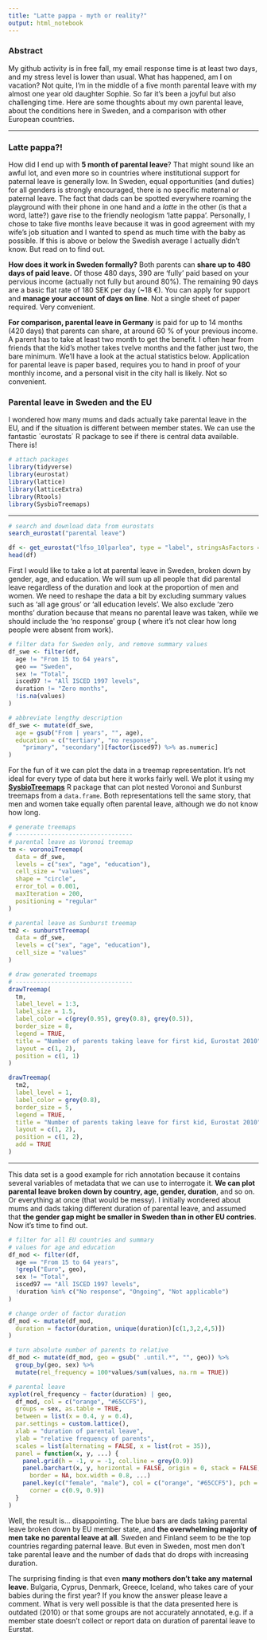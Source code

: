 ```yaml
---
title: "Latte pappa - myth or reality?"
output: html_notebook
---
```


### Abstract

My github activity is in free fall, my email response time
is at least two days, and my stress level is lower than usual. 
What has happened, am I on vacation? Not quite, I'm in the
middle of a five month parental leave with my almost one year old daughter
Sophie. So far it's been a joyful but also challenging time. Here are some thoughts
about my own parental leave, about the conditions here in Sweden, and a 
comparison with other European countries.

----------

### Latte pappa?!

How did I end up with **5 month of parental leave**? That might sound like an awful
lot, and even more so in countries where institutional support for paternal leave is generally low. In Sweden, equal opportunities (and duties)
for all genders is strongly encouraged, there is no specific maternal or paternal
leave. The fact that dads can be spotted everywhere roaming the playground with 
their phone in one hand and a *latte* in the other (is that
a word, latte?) gave rise to the friendly neologism 'latte pappa'. 
Personally, I chose to take five months leave because it was in good agreement with my wife's job situation and I wanted to spend as much time with the baby as possible. 
If this is above or below the Swedish average I actually didn't know. But read on to find out.

**How does it work in Sweden formally?** Both parents can **share up to 480 days of paid leave.** 
Of those 480 days, 390 are 'fully' paid based on your pervious income 
(actually not fully but around 80%). The remaining 90 days are a basic flat rate 
of 180 SEK per day (~18 €). You can apply for support and **manage your account 
of days on line**. Not a single sheet of paper required. Very convenient.

**For comparison, parental leave in Germany** is paid for up to 14 months (420 days) 
that parents can share, at around 60 % of your previous income. A parent has to take
at least two month to get the benefit. I often hear from friends that the kid's mother takes
tvelve months and the father just two, the bare minimum. We'll have a look at the 
actual statistics below.
Application for parental leave is paper based, requires you to hand in proof of your 
monthly income, and a personal visit in the city hall is likely. Not so convenient.

### Parental leave in Sweden and the EU

I wondered how many mums and dads actually take parental leave in the EU, and
if the situation is different between member states. We can use the fantastic
´eurostats´ R package to see if there is central data available. There is!


```r
# attach packages
library(tidyverse)
library(eurostat)
library(lattice)
library(latticeExtra)
library(Rtools)
library(SysbioTreemaps)
```

----------


```r
# search and download data from eurostats
search_eurostat("parental leave")

df <- get_eurostat("lfso_10lparlea", type = "label", stringsAsFactors = FALSE)
head(df)
```

First I would like to take a lot at parental leave in Sweden, broken down by
gender, age, and education. We will sum up all people that did parental leave
regardless of the duration and look at the proportion of men and women.
We need to reshape the data a bit by excluding summary values such as 'all age grous'
or 'all education levels'. We also exclude 'zero months' duration because that means
no parental leave was taken, while we should include the 'no response' group (
where it's not clear how long people were absent from work).


```r
# filter data for Sweden only, and remove summary values
df_swe <- filter(df,
  age != "From 15 to 64 years",
  geo == "Sweden",
  sex != "Total",
  isced97 != "All ISCED 1997 levels",
  duration != "Zero months",
  !is.na(values)
)

# abbreviate lengthy description
df_swe <- mutate(df_swe,
  age = gsub("From | years", "", age),
  education = c("tertiary", "no response", 
    "primary", "secondary")[factor(isced97) %>% as.numeric]
)
```

For the fun of it we can plot the data in a treemap representation. It's not 
ideal for every type of data but here it works fairly well. We plot it using
my [**SysbioTreemaps**](https://github.com/m-jahn/SysbioTreemaps) R package
that can plot nested Voronoi and Sunburst treemaps from a `data.frame`.
Both representations tell the same story, that men and women take equally often
parental leave, although we do not know how long.

```r
# generate treemaps
# ---------------------------------
# parental leave as Voronoi treemap
tm <- voronoiTreemap(
  data = df_swe,
  levels = c("sex", "age", "education"),
  cell_size = "values",
  shape = "circle",
  error_tol = 0.001,
  maxIteration = 200,
  positioning = "regular"
)

# parental leave as Sunburst treemap
tm2 <- sunburstTreemap(
  data = df_swe,
  levels = c("sex", "age", "education"),
  cell_size = "values"
)

# draw generated treemaps
# ---------------------------------
drawTreemap(
  tm,
  label_level = 1:3, 
  label_size = 1.5,
  label_color = c(grey(0.95), grey(0.8), grey(0.5)),
  border_size = 8,
  legend = TRUE,
  title = "Number of parents taking leave for first kid, Eurostat 2010",
  layout = c(1, 2),
  position = c(1, 1)
)

drawTreemap(
  tm2,
  label_level = 1, 
  label_color = grey(0.8),
  border_size = 5,
  legend = TRUE,
  title = "Number of parents taking leave for first kid, Eurostat 2010",
  layout = c(1, 2),
  position = c(1, 2), 
  add = TRUE
)
```

----------

This data set is a good example for rich annotation because it contains several variables of metadata that we can use to interrogate it. **We can plot parental leave broken 
down by country, age, gender, duration**, and so on. Or everything at once (that would be messy).
I initially wondered about mums and dads taking different duration of parental leave, 
and assumed that **the gender gap might be smaller in Sweden than in other EU contries**.
Now it's time to find out.

```r
# filter for all EU countries and summary 
# values for age and education
df_mod <- filter(df,
  age == "From 15 to 64 years",
  !grepl("Euro", geo),
  sex != "Total",
  isced97 == "All ISCED 1997 levels",
  !duration %in% c("No response", "Ongoing", "Not applicable")
)

# change order of factor duration
df_mod <- mutate(df_mod,
  duration = factor(duration, unique(duration)[c(1,3,2,4,5)])
)

# turn absolute number of parents to relative
df_mod <- mutate(df_mod, geo = gsub(" .until.*", "", geo)) %>%
  group_by(geo, sex) %>%
  mutate(rel_frequency = 100*values/sum(values, na.rm = TRUE))

# parental leave 
xyplot(rel_frequency ~ factor(duration) | geo, 
  df_mod, col = c("orange", "#65CCF5"),
  groups = sex, as.table = TRUE,
  between = list(x = 0.4, y = 0.4),
  par.settings = custom.lattice(),
  xlab = "duration of parental leave",
  ylab = "relative frequency of parents",
  scales = list(alternating = FALSE, x = list(rot = 35)),
  panel = function(x, y, ...) {
    panel.grid(h = -1, v = -1, col.line = grey(0.9))
    panel.barchart(x, y, horizontal = FALSE, origin = 0, stack = FALSE, 
      border = NA, box.width = 0.8, ...)
    panel.key(c("female", "male"), col = c("orange", "#65CCF5"), pch = 15, 
      corner = c(0.9, 0.9))
  }
)
```

Well, the result is... disappointing. The blue bars are dads taking parental leave
broken down by EU member state, and **the overwhelming majority of men take no parental leave
at all**. Sweden and Finland seem to be the top countries regarding paternal leave. But even in Sweden, most men don't take parental leave and the number of dads that do
drops with increasing duration. 

The surprising finding is that even **many mothers
don't take any maternal leave**. Bulgaria, Cyprus, Denmark, Greece, Iceland, who 
takes care of your babies during the first year? If you know the answer please leave a comment.
What is very well possible is that the data presented here is outdated (2010) or that
some groups are not accurately annotated, e.g. if a member state doesn't collect or report data
on duration of parental leave to Eurstat.